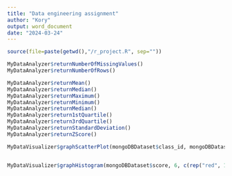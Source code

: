 ---
title: "Data engineering assignment"
author: "Kory"
output: word_document
date: "2024-03-24"
---

```{r setup, include=FALSE, echo=FALSE}
source(file=paste(getwd(),"/r_project.R", sep="")) 
```



```{r mongo_db_analysis, include=TRUE, echo=TRUE}
MyDataAnalyzer$returnNumberOfMissingValues()
MyDataAnalyzer$returnNumberOfRows()

MyDataAnalyzer$returnMean()
MyDataAnalyzer$returnMedian()
MyDataAnalyzer$returnMaximum()
MyDataAnalyzer$returnMinimum()
MyDataAnalyzer$returnMedian()
MyDataAnalyzer$return1stQuartile()
MyDataAnalyzer$return3rdQuartile()
MyDataAnalyzer$returnStandardDeviation()
MyDataAnalyzer$returnZScore()


```

```{r mongo_db_visualization, include=TRUE, echo=TRUE}
MyDataVisualizer$graphScatterPlot(mongoDBDataset$class_id, mongoDBDataset$score)


MyDataVisualizer$graphHistogram(mongoDBDataset$score, 6, c(rep("red", 1), rep("orange", 2), rep("lightgreen", 2), rep("darkgreen", 1)), "Where students grades lie", "grade", "grade count")
```







